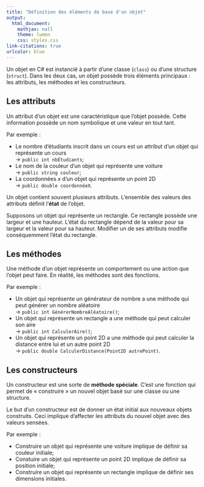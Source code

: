 ```yaml
---
title: "Définition des éléments de base d'un objet"
output:
  html_document:
    mathjax: null
    theme: lumen
    css: styles.css
link-citations: true
urlcolor: blue
---
```


Un objet en C\# est instancié à partir d'une classe (`class`) ou d'une structure (`struct`). Dans les deux cas, un objet possède trois éléments principaux : les attributs, les méthodes et les constructeurs.

## Les attributs
Un attribut d'un objet est une caractéristique que l'objet possède. Cette information possède un nom symbolique et une valeur en tout tant.

Par exemple :

* Le nombre d'étudiants inscrit dans un cours est un attribut d'un objet qui représente un cours <br>→ `public int nbÉtudiants`;
* Le nom de la couleur d'un objet qui représente une voiture <br>→ `public string couleur`;
* La coordonnées $x$ d'un objet qui représente un point 2D <br>→ `public double coordonnéeX`.

Un objet contient souvent plusieurs attributs. L'ensemble des valeurs des attributs définit l'**état** de l'objet.

Supposons un objet qui représente un rectangle. Ce rectangle possède une largeur et une hauteur. L'état du rectangle dépend de la valeur pour sa largeur et la valeur pour sa hauteur. Modifier un de ses attributs modifie conséquemment l'état du rectangle.

## Les méthodes
Une méthode d'un objet représente un comportement ou une action que l'objet peut faire. En réalité, les méthodes sont des fonctions.

Par exemple : 

* Un objet qui représente un générateur de nombre a une méthode qui peut générer un nombre aléatoire <br>→ `public int GénérerNombreAléatoire()`;
* Un objet qui représente un rectangle a une méthode qui peut calculer son aire <br>→ `public int CalculerAire()`;
* Un objet qui représente un point 2D a une méthode qui peut calculer la distance entre lui et un autre point 2D <br>→ `public double CalculerDistance(Point2D autrePoint)`.  

## Les constructeurs
Un constructeur est une sorte de **méthode spéciale**. C'est une fonction qui permet de « construire » un nouvel objet basé sur une classe ou une structure.

Le but d'un constructeur est de donner un état initial aux nouveaux objets construits. Ceci implique d'affecter les attributs du nouvel objet avec des valeurs sensées.

Par exemple :

* Construire un objet qui représente une voiture implique de définir sa couleur initiale;
* Constuire un objet qui représente un point 2D implique de définir sa position initiale;
* Construire un objet qui représente un rectangle implique de définir ses dimensions initiales.

